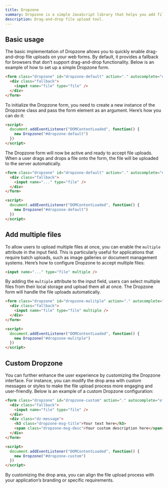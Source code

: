 ```yaml
---
title: Dropzone
summary: Dropzone is a simple JavaScript library that helps you add file drag and drop functionality to your web forms. It is one of the most popular drag and drop library on the web and is used by millions of people.
description: Drag-and-drop file upload tool.
---
```


## Basic usage

The basic implementation of Dropzone allows you to quickly enable drag-and-drop file uploads on your web forms. By default, it provides a fallback for browsers that don’t support drag-and-drop functionality. Below is an example of how to set up a simple Dropzone form.

```html
<form class="dropzone" id="dropzone-default" action="." autocomplete="off" novalidate>
  <div class="fallback">
    <input name="file" type="file" />
  </div>
</form>
```

To initialize the Dropzone form, you need to create a new instance of the Dropzone class and pass the form element as an argument. Here’s how you can do it:

```html
<script>
  document.addEventListener("DOMContentLoaded", function() {
    new Dropzone("#dropzone-default")
  })
</script>
```

The Dropzone form will now be active and ready to accept file uploads. When a user drags and drops a file onto the form, the file will be uploaded to the server automatically.

```html example vendors height="240px" libs="dropzone" background="surface"
<form class="dropzone" id="dropzone-default" action="." autocomplete="off" novalidate>
  <div class="fallback">
    <input name="..." type="file" />
  </div>
</form>

<script>
  document.addEventListener("DOMContentLoaded", function() {
    new Dropzone("#dropzone-default")
  })
</script>
```

## Add multiple files

To allow users to upload multiple files at once, you can enable the `multiple` attribute in the input field. This is particularly useful for applications that require batch uploads, such as image galleries or document management systems. Here’s how to configure Dropzone to accept multiple files:

```html
<input name="..." type="file" multiple />
```

By adding the `multiple` attribute to the input field, users can select multiple files from their local storage and upload them all at once. The Dropzone form will handle the file uploads automatically.

```html example vendors height="240px" libs="dropzone" background="surface"
<form class="dropzone" id="dropzone-mulitple" action="." autocomplete="off" novalidate>
  <div class="fallback">
    <input name="file" type="file" multiple />
  </div>
</form>

<script>
  document.addEventListener("DOMContentLoaded", function() {
    new Dropzone("#dropzone-mulitple")
  })
</script>
```

## Custom Dropzone

You can further enhance the user experience by customizing the Dropzone interface. For instance, you can modify the drop area with custom messages or styles to make the file upload process more engaging and user-friendly. Below is an example of a custom Dropzone configuration:

```html example vendors height="240px" libs="dropzone" background="surface"
<form class="dropzone" id="dropzone-custom" action="." autocomplete="off" novalidate>
  <div class="fallback">
    <input name="file" type="file" />
  </div>
  <div class="dz-message">
    <h3 class="dropzone-msg-title">Your text here</h3>
    <span class="dropzone-msg-desc">Your custom description here</span>
  </div>
</form>

<script>
  document.addEventListener("DOMContentLoaded", function() {
    new Dropzone("#dropzone-custom")
  })
</script>
```

By customizing the drop area, you can align the file upload process with your application’s branding or specific requirements.